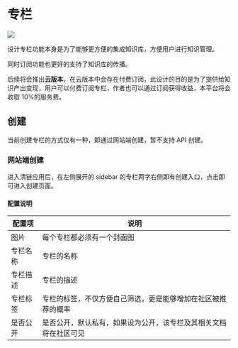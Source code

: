 # 专栏

![](https://qingyon-revornix-public.oss-cn-beijing.aliyuncs.com/images/202504272033549.png)

设计专栏功能本身是为了能够更方便的集成知识库，方便用户进行知识管理。

同时订阅功能也更好的支持了知识库的传播。

后续将会推出**云版本**，在云版本中会存在付费订阅，此设计的目的是为了提供给知识产出变现，用户可以付费订阅专栏，作者也可以通过订阅获得收益，本平台将会收取 10%的服务费。

## 创建

当前创建专栏的方式仅有一种，即通过网站端创建，暂不支持 API 创建。

### 网站端创建

进入清链应用后，在左侧展开的 sidebar 的专栏两字右侧即有创建入口，点击即可进入创建页面。

#### 配置说明

| 配置项   | 说明                                                             |
| -------- | ---------------------------------------------------------------- |
| 图片     | 每个专栏都必须有一个封面图                                       |
| 专栏名称 | 专栏的名称                                                       |
| 专栏描述 | 专栏的描述                                                       |
| 专栏标签 | 专栏的标签，不仅方便自己筛选，更是能够增加在社区被推荐的概率     |
| 是否公开 | 是否公开，默认私有，如果设为公开，该专栏及其相关文档将在社区可见 |
